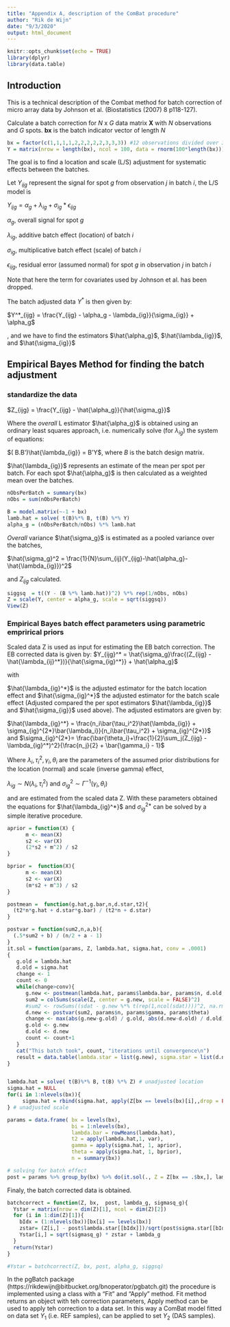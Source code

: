 ```yaml
---
title: "Appendix A, description of the ComBat procedure"
author: "Rik de Wijn"
date: "9/3/2020"
output: html_document
---
```


```r
knitr::opts_chunk$set(echo = TRUE)
library(dplyr)
library(data.table)
```

## Introduction
This is a technical description of the Combat method for batch correction of micro array data by Johnson et al. (Biostatistics (2007) 8 p118-127). 


Calculate a batch correction for *N* x *G* data matrix **X** with *N* observations and *G* spots.
**bx** is the batch indicator vector of length *N*

```r
bx = factor(c(1,1,1,1,2,2,2,2,2,3,3,3)) #12 observations divided over 3 batches
Y = matrix(nrow = length(bx), ncol = 100, data = rnorm(100*length(bx))) # 100 spots
```


The goal is to find a location and scale (L/S) adjustment for systematic effects between the batches.

Let $Y_{ijg}$ represent the signal for spot *g* from observation *j* in batch *i*, the L/S model is

$Y_{ijg} = \alpha_g + \lambda_{ig} + \sigma_{ig}*\epsilon_{ijg}$

$\alpha_g$, overall signal for spot *g*

$\lambda_{ig}$, additive batch effect (location) of batch *i*

$\sigma_{ig}$, multiplicative batch effect (scale) of batch *i*

$\epsilon_{ijg}$, residual error (assumed normal) for spot *g* in observation *j* in batch *i*

Note that here the term for covariates used by Johnson et al. has been dropped.

The batch adjusted data $Y^*$ is then given by:

$Y^*_{ijg} = \frac{Y_{ijg} - \alpha_g - \lambda_{ig}}{\sigma_{ig}} + \alpha_g$

, and we have to find the estimators $\hat{\alpha_g}$, $\hat{\lambda_{ig}}$, and $\hat{\sigma_{ig}}$

## Empirical Bayes Method for finding the batch adjustment

### standardize the data

$Z_{ijg} = \frac{Y_{ijg} - \hat{\alpha_g}}{\hat{\sigma_g}}$

Where the *overall* L estimator $\hat{\alpha_g}$ is obtained using an ordinary least squares approach, i.e. numerically solve (for ${\lambda_{ig}}$) the system of equations:

$( B.B')\hat{\lambda_{ig}} = B'Y$, where $B$ is the batch design matrix.

$\hat{\lambda_{ig}}$ represents an estimate of the  mean per spot per batch. For each spot $\hat{\alpha_g}$ is then calculated as a weighted mean over the batches.

```r
nObsPerBatch = summary(bx)
nObs = sum(nObsPerBatch)

B = model.matrix(~-1 + bx)
lamb.hat = solve( t(B)%*% B, t(B) %*% Y)
alpha_g = (nObsPerBatch/nObs) %*% lamb.hat
```

*Overall* variance $\hat{\sigma_g}$ is estimated as a pooled variance over the batches,

$\hat{\sigma_g}^2 = \frac{1}{N}\sum_{ij}(Y_{ijg}-\hat{\alpha_g}-\hat{\lambda_{ig}})^2$

and $Z_{ijg}$ calculated.

```r
siggsq  = t((Y - (B %*% lamb.hat))^2) %*% rep(1/nObs, nObs)
Z = scale(Y, center = alpha_g, scale = sqrt(siggsq))
View(Z)
```


### Empirical Bayes batch effect parameters using parametric emprirical priors
Scaled data Z is used as input for estimating the EB batch correction. The EB corrected data is given by:
$Y_{ijg}^* = \hat{\sigma_g}\frac{(Z_{ijg} - \hat{\lambda_{ij}^*})}{\hat{\sigma_{ig}^*}} + \hat{\alpha_g}$

with

$\hat{\lambda_{ig}^*}$ is the adjusted estimator for the batch location effect and $\hat{\sigma_{ig}^*}$ the adjusted estimator for the batch scale effect (Adjusted compared the per spot estimators $\hat{\lambda_{ig}}$ and $\hat{\sigma_{ig}}$ used above). The adjusted estimators are given by:

$\hat{\lambda_{ig}^*} = \frac{n_i\bar{\tau_i^2}\hat{\lambda_{ig}} + \sigma_{ig}^{2*}\bar{\lambda_i}}{n_i\bar{\tau_i^2} + \sigma_{ig}^{2*}}$ and $\sigma_{ig}^{2*}= \frac{\bar{\theta_i}+\frac{1}{2}\sum_j(Z_{ijg} - \lambda_{ig}^*)^2}{\frac{n_j}{2} + \bar{\gamma_i} - 1}$

Where $\lambda_i, \tau_i^2, \gamma_i, \theta_i$ are the parameters of the assumed prior distributions for the location (normal) and scale (inverse gamma) effect,

$\lambda_{ig} \sim N(\lambda_i, \tau_i^2)$ and $\sigma_{ig}^2 \sim \Gamma^{-1}(\gamma_i, \theta_i)$

and are estimated from the scaled data Z. With these parameters obtained the equations for $\hat{\lambda_{ig}^*}$ and $\sigma_{ig}^{2*}$ can be solved by a simple iterative procedure.

```r


aprior = function(X) {
      m <- mean(X)
      s2 <- var(X)
      (2*s2 + m^2) / s2
}

bprior =  function(X){
      m <- mean(X)
      s2 <- var(X)
      (m*s2 + m^3) / s2
}

postmean =  function(g.hat,g.bar,n,d.star,t2){
  (t2*n*g.hat + d.star*g.bar) / (t2*n + d.star)
}

postvar = function(sum2,n,a,b){
  (.5*sum2 + b) / (n/2 + a - 1)
}
it.sol = function(params, Z, lambda.hat, sigma.hat, conv = .0001)
{
   g.old = lambda.hat
   d.old = sigma.hat
   change <- 1
   count <- 0
   while(change>conv){
      g.new <- postmean(lambda.hat, params$lambda.bar, params$n, d.old, params$t2)
      sum2 = colSums(scale(Z, center = g.new, scale = FALSE)^2)
      #sum2 <- rowSums((sdat - g.new %*% t(rep(1,ncol(sdat))))^2, na.rm=TRUE)
      d.new <- postvar(sum2, params$n, params$gamma, params$theta)
      change <- max(abs(g.new-g.old) / g.old, abs(d.new-d.old) / d.old)
      g.old <- g.new
      d.old <- d.new
      count <- count+1
   }
   cat("This batch took", count, "iterations until convergence\n")
   result = data.table(lambda.star = list(g.new), sigma.star = list(d.new))
}


lambda.hat = solve( t(B)%*% B, t(B) %*% Z) # unadjusted location
sigma.hat = NULL
for(i in 1:nlevels(bx)){
     sigma.hat = rbind(sigma.hat, apply(Z[bx == levels(bx)[i],,drop = FALSE],2,var))
} # unadjusted scale

params = data.frame( bx = levels(bx),
                     bi = 1:nlevels(bx),
                     lambda.bar = rowMeans(lambda.hat),
                     t2 = apply(lambda.hat,1, var),
                     gamma = apply(sigma.hat, 1, aprior),
                     theta = apply(sigma.hat, 1, bprior),
                     n = summary(bx))

# solving for batch effect
post = params %>% group_by(bx) %>% do(it.sol(., Z = Z[bx == .$bx,], lambda.hat[.$bi,], sigma.hat[.$bi,]))
```
Finaly, the batch corrected data is obtained. 
```r

batchcorrect = function(Z, bx,  post, lambda_g, sigmasq_g){
  Ystar = matrix(nrow = dim(Z)[1], ncol = dim(Z)[2])
  for (i in 1:dim(Z)[1]){
    bIdx = (1:nlevels(bx))[bx[i] == levels(bx)]
    zstar= (Z[i,] - post$lambda.star[[bIdx]])/sqrt(post$sigma.star[[bIdx]])
    Ystar[i,] = sqrt(sigmasq_g) * zstar + lambda_g
  }
  return(Ystar)
}

#Ystar = batchcorrect(Z, bx, post, alpha_g, siggsq)

```

In the pgBatch package (https://rikdewijn@bitbucket.org/bnoperator/pgbatch.git) the procedure is implemented using a class with a "Fit" and "Apply" method. Fit method returns an object with teh correction parameters, Apply method can be used to apply teh correction to a data set. In this way a ComBat model fitted on data set $Y_1$ (i.e. REF samples), can be applied to set $Y_2$ (DAS samples). 








